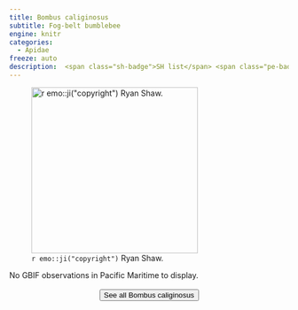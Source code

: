 ```yaml
---
title: Bombus caliginosus
subtitle: Fog-belt bumblebee
engine: knitr
categories:
  - Apidae
freeze: auto
description:  <span class="sh-badge">SH list</span> <span class="pe-badge">PM Evidence</span>
---
```

![`r emo::ji("copyright")` Ryan Shaw.](https://inaturalist-open-data.s3.amazonaws.com/photos/314170135/large.jpg){height=300}



No GBIF observations in Pacific Maritime to display.
<br><br>
<center>


<a href="https://inaturalist.ca/observations?place_id=any&quality_grade=research&subview=map&taxon_id=344228"><button type="button" class="btn btn-secondary">See all Bombus caliginosus <i class="fa-solid fa-arrow-up-right-from-square"></i> </button></a>
</center>
